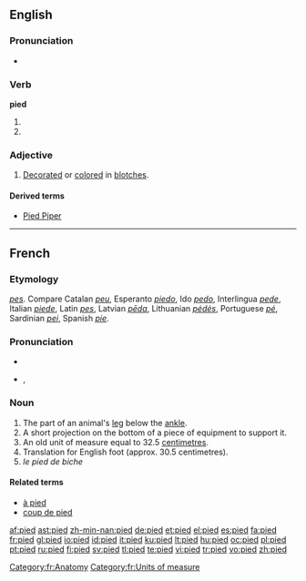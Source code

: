 ==English==

===Pronunciation===
*{{IPA|/paɪd/}}
*:{{rhymes|aɪd}}

===Verb===
'''pied'''

# {{past of|[[pi]]}}
# {{past of|[[pie]]}}

===Adjective===
{{en-adj}}

# [[decorate|Decorated]] or [[color]]ed in [[blotch]]es.

====Derived terms====
*[[Pied Piper]]

----

==French==

===Etymology===
{{L.|fr}} ''[[pes]]''. Compare Catalan ''[[peu]]'', Esperanto ''[[piedo]]'', Ido ''[[pedo]]'', Interlingua ''[[pede]]'', Italian ''[[piede]]'', Latin ''[[pes]]'', Latvian ''[[pēda]]'', Lithuanian ''[[pėdės]]'', Portuguese ''[[pé]]'', Sardinian ''[[pei]]'', Spanish ''[[pie]]''.

===Pronunciation===
*{{audio|Fr-pied.ogg|audio}}
*{{IPA|/pje/}}, {{SAMPA|/pje/}}

===Noun===
{{fr-noun|m}}

# The part of an animal's [[leg]] below the [[ankle]].
# A short projection on the bottom of a piece of equipment to support it.
# An old unit of measure equal to 32.5 [[centimetre]]s.
# Translation for English foot (approx. 30.5 centimetres).
# ''le pied de biche''

====Related terms====
*[[à pied]]
*[[coup de pied]]

[[Category:fr:Anatomy]]
[[Category:fr:Units of measure]]

[[af:pied]]
[[ast:pied]]
[[zh-min-nan:pied]]
[[de:pied]]
[[et:pied]]
[[el:pied]]
[[es:pied]]
[[fa:pied]]
[[fr:pied]]
[[gl:pied]]
[[io:pied]]
[[id:pied]]
[[it:pied]]
[[ku:pied]]
[[lt:pied]]
[[hu:pied]]
[[oc:pied]]
[[pl:pied]]
[[pt:pied]]
[[ru:pied]]
[[fi:pied]]
[[sv:pied]]
[[tl:pied]]
[[te:pied]]
[[vi:pied]]
[[tr:pied]]
[[vo:pied]]
[[zh:pied]]